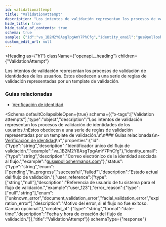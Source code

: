 ```yaml
---
id: validationattempt
title: "ValidationAttempt"
description: "Los intentos de validación representan los procesos de validación de identidades de los usuarios."
hide_title: true
hide_table_of_contents: true
schema: true
sample: {"id":"va_1B2M2Y8AsgTpgAmY7PhCfg","identity_email":"gus@polloshermanos.com","status":"pending","user_reference":"user_123","error_reason":"unknown_error","created_at":"2024-07-29T15:51:28.071Z"}
custom_edit_url: null
---
```



<Heading
  as={"h1"}
  className={"openapi__heading"}
  children={"ValidationAttempt"}
>
</Heading>



Los intentos de validación representan los procesos de validación de identidades de los usuarios.
Estos obedecen a una serie de reglas de validación representadas por un template de validación.

### Guias relacionadas
- [Verificación de identidad](/docs/integration-guide/disclosure/introduction)


<Schema
	defaultCollapsibleOpen={true}
  schema={{"x-tags":["Validation attempts"],"type":"object","description":"Los intentos de validación representan los procesos de validación de identidades de los usuarios.\nEstos obedecen a una serie de reglas de validación representadas por un template de validación.\n\n### Guias relacionadas\n- [Verificación de identidad](/docs/integration-guide/disclosure/introduction)\n","properties":{"id":{"type":"string","description":"Identificador único del flujo de validación.","example":"va_1B2M2Y8AsgTpgAmY7PhCfg"},"identity_email":{"type":"string","description":"Correo electrónico de la identidad asociada al flujo.","example":"gus@polloshermanos.com"},"status":{"type":"string","enum":["pending","in_progress","successful","failed"],"description":"Estado actual del flujo de validación."},"user_reference":{"type":["string","null"],"description":"Referencia de usuario de tu sistema para el flujo de validación.","example":"user_123"},"error_reason":{"type":["null","string"],"enum":["unknown_error","document_validation_error","facial_validation_error","expiration_error"],"description":"Motivo del error, si el flujo no fue exitoso. Campo opcional."},"created_at":{"type":"string","format":"date-time","description":"Fecha y hora de creación del flujo de validación."}},"title":"ValidationAttempt"}}
  schemaType={"response"}
>
  
</Schema>
            